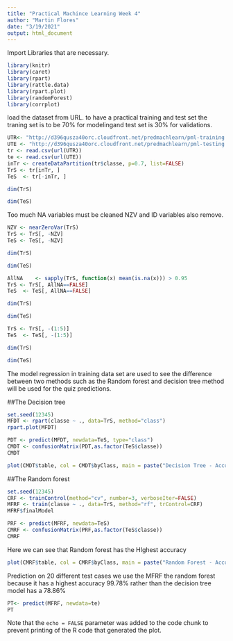 ```yaml
---
title: "Practical Machince Learning Week 4"
author: "Martin Flores"
date: "3/19/2021"
output: html_document
---
```




Import Libraries that are necessary.
```r
library(knitr)
library(caret)
library(rpart)
library(rattle.data)
library(rpart.plot)
library(randomForest)
library(corrplot)
```
load the dataset from URL. to have a practical training and test set the traning set is to be 70% for modelingand test set is 30% for validations.

```r
UTR<- "http://d396qusza40orc.cloudfront.net/predmachlearn/pml-training.csv"
UTE <- "http://d396qusza40orc.cloudfront.net/predmachlearn/pml-testing.csv"
tr <- read.csv(url(UTR))
te <- read.csv(url(UTE))
inTr <- createDataPartition(tr$classe, p=0.7, list=FALSE)
TrS <- tr[inTr, ]
TeS  <- tr[-inTr, ]
```
```r
dim(TrS)
```
```r
dim(TeS)
```
Too much NA variables must be cleaned NZV and ID variables also remove.

```r
NZV <- nearZeroVar(TrS)
TrS <- TrS[, -NZV]
TeS <- TeS[, -NZV]
```
```r
dim(TrS)
```
```r
dim(TeS)
```
```r
AllNA    <- sapply(TrS, function(x) mean(is.na(x))) > 0.95
TrS <- TrS[, AllNA==FALSE]
TeS  <- TeS[, AllNA==FALSE]
```
```r
dim(TrS)
```
```r
dim(TeS)
```
```r
TrS <- TrS[, -(1:5)]
TeS  <- TeS[, -(1:5)]
```
```r
dim(TrS)
```
```r
dim(TeS)
```

The model regression in training data set are used to see the difference between two methods such as the Random forest and decision tree method will be used for the quiz predictions.

##The Decision tree

```r
set.seed(12345)
MFDT <- rpart(classe ~ ., data=TrS, method="class")
rpart.plot(MFDT)
```

```r
PDT <- predict(MFDT, newdata=TeS, type="class")
CMDT <- confusionMatrix(PDT,as.factor(TeS$classe))
CMDT
```

```r
plot(CMDT$table, col = CMDT$byClass, main = paste("Decision Tree - Accuracy =", round(CMDT$overall['Accuracy'], 4)))
```

##The Random forest

```r
set.seed(12345)
CRF <- trainControl(method="cv", number=3, verboseIter=FALSE)
MFRF <- train(classe ~ ., data=TrS, method="rf", trControl=CRF)
MFRF$finalModel
```
```r
PRF <- predict(MFRF, newdata=TeS)
CMRF <- confusionMatrix(PRF,as.factor(TeS$classe))
CMRF
```

Here we can see that Random forest has the HIghest accuracy

```r
plot(CMRF$table, col = CMRF$byClass, main = paste("Random Forest - Accuracy =", round(CMRF$overall['Accuracy'], 4)))
```

Prediction on 20 different test cases we use the MFRF the random forest because it has a highest accuracy 99.78% rather than the decision tree model has a 78.86%

```r
PT<- predict(MFRF, newdata=te)
PT
```

Note that the `echo = FALSE` parameter was added to the code chunk to prevent printing of the R code that generated the plot.
